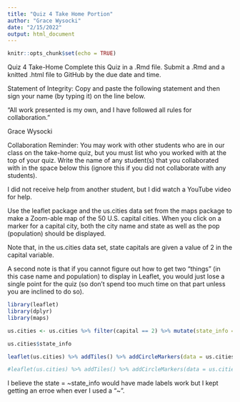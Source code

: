 ```yaml
---
title: "Quiz 4 Take Home Portion"
author: "Grace Wysocki"
date: "2/15/2022"
output: html_document
---
```


```r
knitr::opts_chunk$set(echo = TRUE)
```

Quiz 4 Take-Home
Complete this Quiz in a .Rmd file. Submit a .Rmd and a knitted .html file to GitHub by the due date and time.

Statement of Integrity: Copy and paste the following statement and then sign your name (by typing it) on the line below.

“All work presented is my own, and I have followed all rules for collaboration.”

Grace Wysocki

Collaboration Reminder: You may work with other students who are in our class on the take-home quiz, but you must list who you worked with at the top of your quiz. Write the name of any student(s) that you collaborated with in the space below this (ignore this if you did not collaborate with any students).

I did not receive help from another student, but I did watch a YouTube video for help.

Use the leaflet package and the us.cities data set from the maps package to make a Zoom-able map of the 50 U.S. capital cities. When you click on a marker for a capital city, both the city name and state as well as the pop (population) should be displayed.

Note that, in the us.cities data set, state capitals are given a value of 2 in the capital variable.

A second note is that if you cannot figure out how to get two “things” (in this case name and population) to display in Leaflet, you would just lose a single point for the quiz (so don’t spend too much time on that part unless you are inclined to do so).

```r
library(leaflet)
library(dplyr)
library(maps)

us.cities <- us.cities %>% filter(capital == 2) %>% mutate(state_info = paste(name, capital == 2, pop))

us.cities$state_info

leaflet(us.cities) %>% addTiles() %>% addCircleMarkers(data = us.cities)
```


```r
#leaflet(us.cities) %>% addTiles() %>% addCircleMarkers(data = us.cities, lat = ~lat, lng = ~long, state_info = ~state_info)

```


I believe the state = ~state_info would have made labels work but I kept getting an erroe when ever I used a "~".